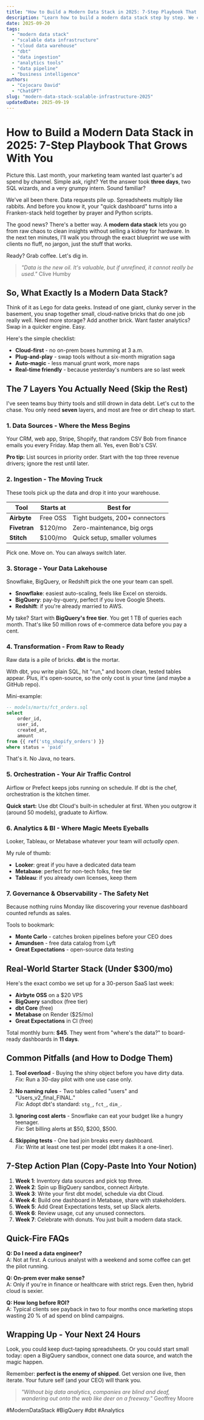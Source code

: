 ```yaml
---
title: "How to Build a Modern Data Stack in 2025: 7-Step Playbook That Grows With You"
description: "Learn how to build a modern data stack step by step. We cover the exact tools, costs, and pitfalls so you can scale without headaches."
date: 2025-09-20
tags:
  - "modern data stack"
  - "scalable data infrastructure"
  - "cloud data warehouse"
  - "dbt"
  - "data ingestion"
  - "analytics tools"
  - "data pipeline"
  - "business intelligence"
authors:
  - "Cojocaru David"
  - "ChatGPT"
slug: "modern-data-stack-scalable-infrastructure-2025"
updatedDate: 2025-09-19
---
```


# How to Build a Modern Data Stack in 2025: 7-Step Playbook That Grows With You

Picture this. Last month, your marketing team wanted last quarter's ad spend by channel. Simple ask, right? Yet the answer took **three days**, two SQL wizards, and a very grumpy intern. Sound familiar?

We've all been there. Data requests pile up. Spreadsheets multiply like rabbits. And before you know it, your "quick dashboard" turns into a Franken-stack held together by prayer and Python scripts.

The good news? There's a better way. A **modern data stack** lets you go from raw chaos to clean insights without selling a kidney for hardware. In the next ten minutes, I'll walk you through the exact blueprint we use with clients no fluff, no jargon, just the stuff that works.

Ready? Grab coffee. Let's dig in.

> _"Data is the new oil. It's valuable, but if unrefined, it cannot really be used."_   Clive Humby

## So, What Exactly Is a Modern Data Stack?

Think of it as Lego for data geeks. Instead of one giant, clunky server in the basement, you snap together small, cloud-native bricks that do one job really well. Need more storage? Add another brick. Want faster analytics? Swap in a quicker engine. Easy.

Here's the simple checklist:

*   **Cloud-first** - no on-prem boxes humming at 3 a.m.
*   **Plug-and-play** - swap tools without a six-month migration saga
*   **Auto-magic** - less manual grunt work, more naps
*   **Real-time friendly** - because yesterday's numbers are so last week

## The 7 Layers You Actually Need (Skip the Rest)

I've seen teams buy thirty tools and still drown in data debt. Let's cut to the chase. You only need **seven** layers, and most are free or dirt cheap to start.

### 1. Data Sources - Where the Mess Begins
Your CRM, web app, Stripe, Shopify, that random CSV Bob from finance emails you every Friday. Map them all. Yes, even Bob's CSV.

**Pro tip:** List sources in priority order. Start with the top three revenue drivers; ignore the rest until later.

### 2. Ingestion - The Moving Truck
These tools pick up the data and drop it into your warehouse.

| Tool        | Starts at | Best for                        |
|-------------|-----------|---------------------------------|
| **Airbyte** | Free OSS  | Tight budgets, 200+ connectors  |
| **Fivetran**| $120/mo   | Zero-maintenance, big orgs      |
| **Stitch**  | $100/mo   | Quick setup, smaller volumes    |

Pick one. Move on. You can always switch later.

### 3. Storage - Your Data Lakehouse
Snowflake, BigQuery, or Redshift pick the one your team can spell.

*   **Snowflake**: easiest auto-scaling, feels like Excel on steroids.
*   **BigQuery**: pay-by-query, perfect if you love Google Sheets.
*   **Redshift**: if you're already married to AWS.

My take? Start with **BigQuery's free tier**. You get 1 TB of queries each month. That's like 50 million rows of e-commerce data before you pay a cent.

### 4. Transformation - From Raw to Ready
Raw data is a pile of bricks. **dbt** is the mortar.

With dbt, you write plain SQL, hit "run," and boom clean, tested tables appear. Plus, it's open-source, so the only cost is your time (and maybe a GitHub repo).

Mini-example:

```sql
-- models/marts/fct_orders.sql
select
    order_id,
    user_id,
    created_at,
    amount
from {{ ref('stg_shopify_orders') }}
where status = 'paid'
```

That's it. No Java, no tears.

### 5. Orchestration - Your Air Traffic Control
Airflow or Prefect keeps jobs running on schedule. If dbt is the chef, orchestration is the kitchen timer.

**Quick start:** Use dbt Cloud's built-in scheduler at first. When you outgrow it (around 50 models), graduate to Airflow.

### 6. Analytics & BI - Where Magic Meets Eyeballs
Looker, Tableau, or Metabase whatever your team will *actually open*.

My rule of thumb:

*   **Looker**: great if you have a dedicated data team
*   **Metabase**: perfect for non-tech folks, free tier
*   **Tableau**: if you already own licenses, keep them

### 7. Governance & Observability - The Safety Net
Because nothing ruins Monday like discovering your revenue dashboard counted refunds as sales.

Tools to bookmark:

*   **Monte Carlo** - catches broken pipelines before your CEO does
*   **Amundsen** - free data catalog from Lyft
*   **Great Expectations** - open-source data testing

## Real-World Starter Stack (Under $300/mo)

Here's the exact combo we set up for a 30-person SaaS last week:

*   **Airbyte OSS** on a $20 VPS
*   **BigQuery** sandbox (free tier)
*   **dbt Core** (free)
*   **Metabase** on Render ($25/mo)
*   **Great Expectations** in CI (free)

Total monthly burn: **$45**. They went from "where's the data?" to board-ready dashboards in **11 days**.

## Common Pitfalls (and How to Dodge Them)

1. **Tool overload** - Buying the shiny object before you have dirty data.  
   *Fix:* Run a 30-day pilot with one use case only.

2. **No naming rules** - Two tables called "users" and "Users_v2_final_FINAL."  
   *Fix:* Adopt dbt's standard: `stg_`, `fct_`, `dim_`.

3. **Ignoring cost alerts** - Snowflake can eat your budget like a hungry teenager.  
   *Fix:* Set billing alerts at $50, $200, $500.

4. **Skipping tests** - One bad join breaks every dashboard.  
   *Fix:* Write at least one test per model (dbt makes it a one-liner).

## 7-Step Action Plan (Copy-Paste Into Your Notion)

1. **Week 1**: Inventory data sources and pick top three.
2. **Week 2**: Spin up BigQuery sandbox, connect Airbyte.
3. **Week 3**: Write your first dbt model, schedule via dbt Cloud.
4. **Week 4**: Build one dashboard in Metabase, share with stakeholders.
5. **Week 5**: Add Great Expectations tests, set up Slack alerts.
6. **Week 6**: Review usage, cut any unused connectors.
7. **Week 7**: Celebrate with donuts. You just built a modern data stack.

## Quick-Fire FAQs

**Q: Do I need a data engineer?**  
A: Not at first. A curious analyst with a weekend and some coffee can get the pilot running.

**Q: On-prem ever make sense?**  
A: Only if you're in finance or healthcare with strict regs. Even then, hybrid cloud is sexier.

**Q: How long before ROI?**  
A: Typical clients see payback in two to four months once marketing stops wasting 20 % of ad spend on blind campaigns.

## Wrapping Up - Your Next 24 Hours

Look, you could keep duct-taping spreadsheets. Or you could start small today: open a BigQuery sandbox, connect one data source, and watch the magic happen.

Remember: **perfect is the enemy of shipped**. Get version one live, then iterate. Your future self (and your CEO) will thank you.

> _"Without big data analytics, companies are blind and deaf, wandering out onto the web like deer on a freeway."_   Geoffrey Moore

#ModernDataStack #BigQuery #dbt #Analytics